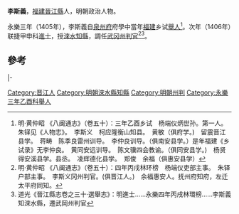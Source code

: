 '''李斯義'''，[[福建|福建]][[晉江縣|晉江縣]]人，明朝政治人物。

永樂三年（1405年），李斯義自[[泉州府|泉州府]]府學中當年[[福建|福建]]乡试[[舉人|舉人]]<ref>明·黄仲昭 《八闽通志》（卷五十）：三年乙酉乡试　杨端仪炳世孙。第一人。　朱铎见《人物志》。　李斯义　柯应隆衡山知县。　黄敏（俱府学。)　留震晋江县学。　蒋畴　陈季良雷州训导。　李仲良训导。（俱南安县学。）是年福建《乡试录》无李仲良。　黄同安远训导。　陈文骥四会教谕。（俱同安县学。)　杨贤得安溪县学。县丞。　凌辉德化县学。　郑俊　余福（俱惠安县学）</ref>。次年（1406年）联捷甲申科[[進士|進士]]，授[[淶水縣|淶水]][[知縣|知縣]]，調任[[武冈州|武冈州]][[判官|判官]]<ref>明·黄仲昭 《八闽通志》（卷五十）：四年丙戌林环榜　杨端仪吏部主事。　朱铎户部主事。　李斯义冈州判官。(俱晋江人。)　余福惠安人。抚州府知府，左迁太平府同知。</ref><ref>道光《晉江縣志卷之三十·選舉志》：明進士……永樂四年丙戌林環榜……李斯義　知淶水縣，遷武岡州判官</ref>。

==參考==
{{Reflist}}

{{start box}}
{{s-off}}
{{s-vacant|unknown|last=[[董孟宗|董孟宗]]}}
{{s-title|明朝淶水縣知縣|永樂年間}}
{{s-vacant|unknown|next=[[韓嵩_(鄒平)|韓嵩]]}}
|-
{{s-vacant|unknown|last=[[陳魁_(眉州)|陳魁]]}}
{{s-title|明朝武岡州判官|永樂年間}}
{{s-vacant|unknown|next=[[汪湛|汪湛]]}}
{{end box}}

{{永樂四年丙戌科殿試金榜}}
{{DEFAULTSORT:Li李}}
[[Category:晋江人|Category:晋江人]]
[[Category:明朝淶水縣知縣|Category:明朝淶水縣知縣]]
[[Category:明朝州判|Category:明朝州判]]
[[Category:永樂三年乙酉科舉人|Category:永樂三年乙酉科舉人]]